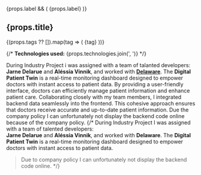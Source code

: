


  <ProjectBanner project={props} />

  {props.label && (
    <span className="inline-block mb-4 px-3 py-1 text-sm font-semibold rounded-full bg-teal-100 text-teal-700 dark:bg-teal-900 dark:text-teal-300">
      {props.label}
    </span>
  )}


  <h2 className="text-2xl font-bold mb-4">
    <span className="bg-clip-text text-transparent bg-gradient-to-r from-teal-400 via-cyan-500 to-blue-600 dark:from-teal-300 dark:via-cyan-400 dark:to-blue-400">
       {props.title}
    </span>
  </h2>

  {(props.tags ?? []).map(tag => (
    <span
      key={tag}
      className="px-3 py-1 text-xs sm:text-sm font-mono bg-gray-200 dark:bg-slate-800 rounded-full mt-1 inline-block mr-2 mb-4 text-gray-800 dark:text-gray-200"
    >
      {tag}
    </span>
  ))}

  {/* **Technologies used:** {props.technologies.join(', ')} */}

During Industry Project i was assigned with a team of talanted developers: **Jarne Delarue** and **Aléssia Vinnik**, and worked with <a href="https://www.delaware.pro/en-be" className='text-teal-500 dark:text-teal-400 hover:text-teal-300' target='_blank' rel="noopener noreferrer">**Delaware**</a>. The **Digital Patient Twin** is a real-time monitoring dashboard designed to empower doctors with instant access to patient data. By providing a user-friendly interface, doctors can efficiently manage patient information and enhance patient care. Collaborating closely with my team members, I integrated backend data seamlessly into the frontend. This cohesive approach ensures that doctors receive accurate and up-to-date patient information. Due the company policy I can unfortunately not display the backend code online because of the company policy.
{/* 
  During Industry Project I was assigned with a team of talented developers:  
  **Jarne Delarue** and **Aléssia Vinnik**, and worked with **Delaware**. The **Digital Patient Twin** is a real-time monitoring dashboard designed to empower doctors with instant access to patient data.  

  > Due to company policy I can unfortunately not display the backend code online. */}



